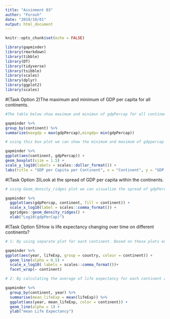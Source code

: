 ```yaml
---
title: "Assinment 03"
author: "Forouh"
date: "2019/10/01"
output: html_document
---
```

```r
knitr::opts_chunk$set(echo = FALSE)
```

```r
library(gapminder) 
library(rmarkdown)
library(tibble)
library(DT)
library(tidyverse)
library(tsibble)
library(scales)
library(dplyr)
library(ggplot2)
library(scales)
```


#(Task Option 2)The maximum and minimum of GDP per capita for all continents.

```r

#The table below show maximum and minimun of gdpPercap for all continents.

gapminder %>% 
group_by(continent) %>% 
summarize(maxgdp = max(gdpPercap),mingdp= min(gdpPercap))
```


```r

# using this box plot we can show the minimum and maximum of gdppercap for each continent. 

gapminder %>%
ggplot(aes(continent, gdpPercap)) +
geom_boxplot(size = 1.5) +
scale_y_log10(labels = scales::dollar_format()) +
labs(title = "GDP per Capita per Continent", x = "Continent", y = "GDP per Capita")
```


#(Task Option 3)Look at the spread of GDP per capita within the continents.

```r

# using Geom_density_ridges plot we can visualize the spread of gdpPercap between continents. Based on this plot we can say Ocenia and Europe have more variability of gdpPercapita between their countries. In contrast Asia, Africa and Americas show a narrow spread.

gapminder %>% 
  ggplot(aes(gdpPercap, continent, fill = continent)) + 
  scale_x_log10(label = scales::comma_format()) + 
  ggridges::geom_density_ridges() + 
  xlab("Log10(gdpPerCap)") 
```


#(Task Option 5)How is life expectancy changing over time on different continents?

```r
# 1: By using separate plot for each continent. Based on these plots except for some countries in Africa and a few countries in Asia and Americas with some fluctuations, life expectancy has increased for most countries over the years.

gapminder %>%
ggplot(aes(year, lifeExp, group = country, colour = continent)) +
  geom_line(alpha = 0.5) +
  scale_x_log10( labels = scales::comma_format())+
  facet_wrap(~ continent)
```
```r

# 2: By calculating the average of life expectancy for each continent and showing in one plot. 

gapminder %>% 
  group_by(continent, year) %>%
  summarise(mean_lifeExp = mean(lifeExp)) %>%
  ggplot(aes(year, mean_lifeExp, color = continent)) +
  geom_line(alpha = 1) +
  ylab("mean Life Expectancy")
```

